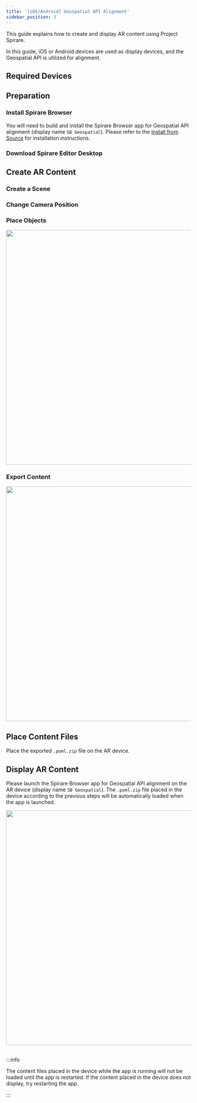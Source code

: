 ```yaml
---
title: '[iOS/Android] Geospatial API Alignment'
sidebar_position: 3
---
```




This guide explains how to create and display AR content using Project Spirare.

In this guide, iOS or Android devices are used as display devices, and the Geospatial API is utilized for alignment.

## Required Devices

<GettingStartedRequiredDevices />

## Preparation

### Install Spirare Browser

You will need to build and install the Spirare Browser app for Geospatial API alignment (display name `SB Geospatial`).
Please refer to the [Install from Source](/spirare-browser/spirare-browser-arfoundation-geospatial.mdx#install-from-source) for installation instructions.

### Download Spirare Editor Desktop

<SpirareEditorInstall />

## Create AR Content

### Create a Scene

<SpirareEditorDesktopCreateGeodeticScene />

### Change Camera Position

<SpirareEditorDesktopGeoCameraTarget />

### Place Objects

<GettingStartedContentPlacement />

<img width="640" src={SpirareEditorContentImage} />

### Export Content

<GettingStartedContentExport />

<img width="640" src={SpirareEditorExportButtonImage} />

## Place Content Files

Place the exported `.poml.zip` file on the AR device.

<SpirareBrowserARFoundationGeospatialPomlPlacement />

## Display AR Content

Please launch the Spirare Browser app for Geospatial API alignment on the AR device (display name `SB Geospatial`).
The `.poml.zip` file placed in the device according to the previous steps will be automatically loaded when the app is launched.

<img width="640" class="border" src={SpirareBrowserContentImage} />
<br />
<br />

:::info

The content files placed in the device while the app is running will not be loaded until the app is restarted.
If the content placed in the device does not display, try restarting the app.

:::

